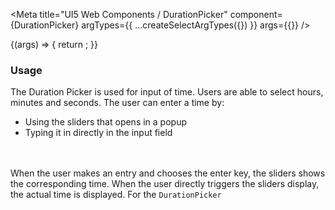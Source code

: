 

<Meta
  title="UI5 Web Components / DurationPicker"
  component={DurationPicker}
  argTypes={{
    ...createSelectArgTypes({})
  }}
  args={{}}
/>

<DocsHeader />

<Canvas>
  <Story name="Default">
    {(args) => {
      return <DurationPicker {...args} />;
    }}
  </Story>
</Canvas>

<ArgsTable story="." />
<div style={{fontFamily:'var(--sapFontFamily)', fontSize:'var(--sapFontSize)', color:'var(--sapTextColor)'}}>
<h3>Usage</h3>
The Duration Picker is used for input of time. Users are able to select hours, minutes and seconds. The user can enter a
time by:
<ul>
  <li>Using the sliders that opens in a popup</li>
  <li>Typing it in directly in the input field</li>
</ul>
<br /><br />
When the user makes an entry and chooses the enter key, the sliders shows the corresponding time. When the user directly
triggers the sliders display, the actual time is displayed. For the <code>DurationPicker</code>
</div>
